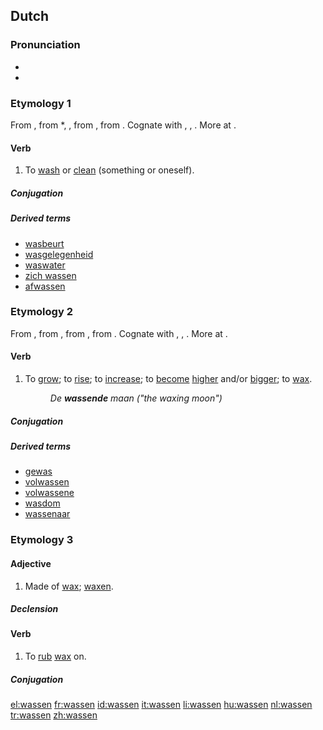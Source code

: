 ==Dutch==

===Pronunciation===
* {{IPA|/ˈʋɑ.sə(n)/|lang=nl}}
* {{audio|Nl-wassen.ogg|audio}}

===Etymology 1===
From {{etyl|dum|nl}} {{term|wasscen|lang=dum}}, from {{etyl|odt|nl}} *{{term||wascan|lang=odt}}, {{term|wascon||to wash|lang=odt}}, from {{proto|Germanic|waskanan||watskanan|to wash, make wet|lang=nl}}, from {{proto|Indo-European|wod-|water; wet|lang=nl}}. Cognate with {{etyl|de|-}} {{term|waschen||to wash|lang=de}}, {{etyl|fy|-}} {{term|waskje||to wash|lang=fy}}, {{etyl|en|-}} {{term|wash|lang=en}}. More at {{l|en|wash}}.

====Verb====
{{nl-verb|mix}}

# {{transitive|lang=nl}} To [[wash]] or [[clean]] (something or oneself).

=====Conjugation=====
{{nl-conj-st|was|waste|gewassen|wasse|waste|waste|aux2=zijn}}

=====Derived terms=====
{{top3}}
* [[wasbeurt]]
* [[wasgelegenheid]]
* [[waswater]] {{n}}
* [[zich wassen]]
* [[afwassen]]
{{bottom}}

===Etymology 2===
From {{etyl|dum|-}}, from {{etyl|odt|nl}} {{term|wahson||to increase|lang=nl}}, from {{proto|Germanic|wahsijanan|to increase|lang=nl}}, from {{proto|Indo-European|awek-||aweg-|to increase|lang=nl}}. Cognate with {{etyl|de|-}} {{term|wachsen||to grow, expand, increase|lang=de}}, {{etyl|fy|-}} {{term|waakse||to grow, accrue|lang=fy}}, {{etyl|en|-}} {{term|wax||to grow, increase|lang=en}}. More at {{l|en|wax}}.

====Verb====
{{nl-verb|st-7}}

# {{intransitive|lang=nl}} To [[grow]]; to [[rise]]; to [[increase]]; to [[become]] [[high]]er and/or [[big]]ger; to [[wax]].
#: ''De '''wassende''' maan ("the waxing moon")''

=====Conjugation=====
{{nl-conj-st|was|wies|gewassen|wasse|aux=zijn}}

=====Derived terms=====
* [[gewas]] {{n}}
* [[volwassen]]
* [[volwassene]] {{m|f}}
* [[wasdom]]
* [[wassenaar]] {{m}}

===Etymology 3===

====Adjective====
{{nl-adj|-}}

# Made of [[wax]]; [[waxen]].

=====Declension=====
{{nl-decl-adj-nc|-|-|pred=-}}

====Verb====
{{nl-verb|wk-t}}

# {{transitive}} To [[rub]] [[wax]] on.

=====Conjugation=====
{{nl-conj-wk|was|wasse|dt=t}}

[[el:wassen]]
[[fr:wassen]]
[[id:wassen]]
[[it:wassen]]
[[li:wassen]]
[[hu:wassen]]
[[nl:wassen]]
[[tr:wassen]]
[[zh:wassen]]